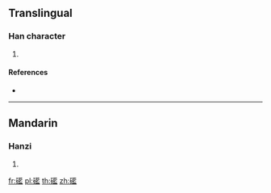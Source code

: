 {{character info/new}}
==Translingual==

===Han character===
{{Han char|rn=112|rad=石|as=18|sn=23|four=|canj=MRTST}}

# {{defn|Han|sort=石18}}

====References====
* {{Han ref|kx=0839.091|dkj=24610|hdz=42465.170|uh=7937|ud=31031}}

----

==Mandarin==

===Hanzi===
{{cmn-hanzi|pin=[[lán]] ([[lan2]])|wg=lan<sup>2</sup>}}

# {{defn|lang=cmn|sort=石18}}

[[fr:礷]]
[[pl:礷]]
[[th:礷]]
[[zh:礷]]